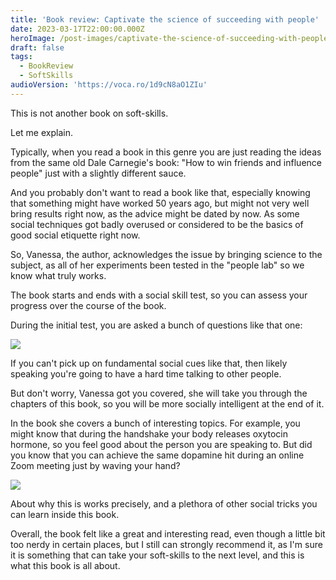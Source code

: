 ```yaml
---
title: 'Book review: Captivate the science of succeeding with people'
date: 2023-03-17T22:00:00.000Z
heroImage: /post-images/captivate-the-science-of-succeeding-with-people.jpg
draft: false
tags:
  - BookReview
  - SoftSkills
audioVersion: 'https://voca.ro/1d9cN8aO1ZIu'
---
```


This is not another book on soft-skills.

Let me explain.

Typically, when you read a book in this genre you are just reading the ideas from the same old Dale Carnegie's book: "How to win friends and influence people" just with a slightly different sauce.

And you probably don't want to read a book like that, especially knowing that something might have worked 50 years ago, but might not very well bring results right now, as the advice might be dated by now. As some social techniques got badly overused or considered to be the basics of good social etiquette right now.

So, Vanessa, the author, acknowledges the issue by bringing science to the subject, as all of her experiments been tested in the "people lab" so we know what truly works.

The book starts and ends with a social skill test, so you can assess your progress over the course of the book.

During the initial test, you are asked a bunch of questions like that one:

![](/post-images/real-smile-test.jpeg)

If you can't pick up on fundamental social cues like that, then likely speaking you're going to have a hard time talking to other people.

But don't worry, Vanessa got you covered, she will take you through the chapters of this book, so you will be more socially intelligent at the end of it.

In the book she covers a bunch of interesting topics. For example, you might know that during the handshake your body releases oxytocin hormone, so you feel good about the person you are speaking to. But did you know that you can achieve the same dopamine hit during an online Zoom meeting just by waving your hand?

![](/post-images/virtual-call-photo.jpg)

About why this is works precisely, and a plethora of other social tricks you can learn inside this book.

Overall, the book felt like a great and interesting read, even though a little bit too nerdy in certain places, but I still can strongly recommend it, as I'm sure it is something that can take your soft-skills to the next level, and this is what this book is all about.

